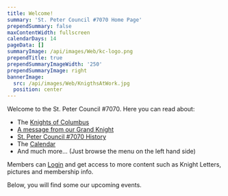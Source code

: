 ```yaml
---
title: Welcome!
summary: 'St. Peter Council #7070 Home Page'
prependSummary: false
maxContentWidth: fullscreen
calendarDays: 14
pageData: []
summaryImage: /api/images/Web/kc-logo.png
prependTitle: true
prependSummaryImageWidth: '250'
prependSummaryImage: right
bannerImage:
  src: /api/images/Web/KnigthsAtWork.jpg
  position: center
---
```


Welcome to the St. Peter Council #7070.  Here you can read about:
* The [Knights of Columbus](/Membership/WhoAreTheKnights) 
* [A message from our Grand Knight](/OurCouncil/Welcome) 
* [St. Peter Council #7070 History](OurCouncil/History)
* The [Calendar](Calendar)
* And much more... (Just browse the menu on the left hand side)

Members can [Login](auth/Login) and get access to more content such as Knight Letters, pictures and membership info.  

Below, you will find some our upcoming events.

<CalendarCards days="60" />


